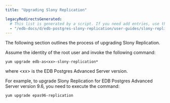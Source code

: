 ```yaml
---
title: "Upgrading Slony Replication"

legacyRedirectsGenerated:
  # This list is generated by a script. If you need add entries, use the `legacyRedirects` key.
  - "/edb-docs/d/edb-postgres-slony-replication/user-guides/slony-replication-guide/1.0/upgrade.html"
---
```


<div id="upgrade" class="registered_link"></div>

The following section outlines the process of upgrading Slony Replication.

Assume the identity of the root user and invoke the following command:

```text
yum upgrade edb-as<xx>-slony-replication*
```

where &lt;xx> is the EDB Postgres Advanced Server version.

For example, to upgrade Slony Replication for EDB Postgres Advanced Server version 9.6, you need to execute the command:

```text
yum upgrade epas96-replication
```
